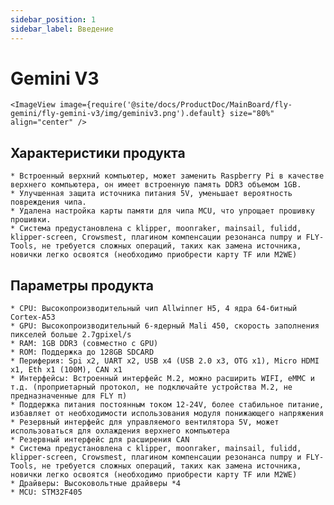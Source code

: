 ```yaml
---
sidebar_position: 1
sidebar_label: Введение
---
```




# Gemini V3

    <ImageView image={require('@site/docs/ProductDoc/MainBoard/fly-gemini/fly-gemini-v3/img/geminiv3.png').default} size="80%" align="center" />

## Характеристики продукта
    * Встроенный верхний компьютер, может заменить Raspberry Pi в качестве верхнего компьютера, он имеет встроенную память DDR3 объемом 1GB.
    * Улучшенная защита источника питания 5V, уменьшает вероятность повреждения чипа.
    * Удалена настройка карты памяти для чипа MCU, что упрощает прошивку прошивки.
    * Система предустановлена с klipper, moonraker, mainsail, fulidd, klipper-screen, Crowsmest, плагином компенсации резонанса numpy и FLY-Tools, не требуется сложных операций, таких как замена источника, новички легко освоятся (необходимо приобрести карту TF или M2WE)


## Параметры продукта

    * CPU: Высокопроизводительный чип Allwinner H5, 4 ядра 64-битный Cortex-A53
    * GPU: Высокопроизводительный 6-ядерный Mali 450, скорость заполнения пикселей больше 2.7gpixel/s
    * RAM: 1GB DDR3 (совместно с GPU)
    * ROM: Поддержка до 128GB SDCARD
    * Периферия: Spi x2, UART x2, USB x4 (USB 2.0 x3, OTG x1), Micro HDMI x1, Eth x1 (100M), CAN x1
    * Интерфейсы: Встроенный интерфейс M.2, можно расширить WIFI, eMMC и т.д. (проприетарный протокол, не подключайте устройства M.2, не предназначенные для FLY π)
    * Поддержка питания постоянным током 12-24V, более стабильное питание, избавляет от необходимости использования модуля понижающего напряжения
    * Резервный интерфейс для управляемого вентилятора 5V, может использоваться для охлаждения верхнего компьютера
    * Резервный интерфейс для расширения CAN
    * Система предустановлена с klipper, moonraker, mainsail, fulidd, klipper-screen, Crowsmest, плагином компенсации резонанса numpy и FLY-Tools, не требуется сложных операций, таких как замена источника, новички легко освоятся (необходимо приобрести карту TF или M2WE)
    * Драйверы: Высоковольтные драйверы *4
    * MCU: STM32F405

